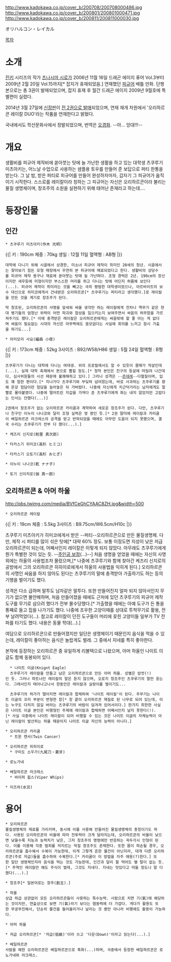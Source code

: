 http://www.kadokawa.co.jp/cover_b/200708/200708000486.jpg http://www.kadokawa.co.jp/cover_b/200801/200801000471.jpg http://www.kadokawa.co.jp/cover_b/200811/200811000030.jpg

オリハルコン・レイカル

[[목차]]

= 소개 =
[[진키]] 시리즈의 작가 [[츠나시마 시로]]가 2006년 11월 16일 드래곤 에이지 퓨어 Vol.3부터 2009년 2월 20일 Vol.15까지[* 잡지가 휴재되었음.] 연재했던 [[피규어]] 배틀 만화. 단행본으로는 총 3권이 발매되었으며, 잡지 휴재 후 월간 드래곤 에이지 2009년 9월호에 특별편이 실렸다.

2014년 3월 27일에 [http://project-ck.com/works/C11_big.jpg 신장판]이 [http://project-ck.com/works/C12_big.jpg 전 2권으로 발매]되었으며, 연재 재개 차원에서 '오리하르콘 레이칼 DUO'라는 작품을 연재한다고 밝혔다.

국내에서도 학산문화사에서 정발되었으며, 번역은 [[오경화]]. --아... 앙대!!!--

= 개요 =
생활비를 피규어 제작비에 쏟아붓는 탓에 늘 가난한 생활을 하고 있는 대학생 츠쿠루기 미츠아키는, 어느날 수업으로 사용하는 샘플용 토우를 만들어 준 보답으로 퍼티 한통을 받는다. 그 날 밤, 받은 퍼티로 피규어를 만들어 완성하자마자, 갑자기 그 피규어가 움직이기 시작한다. 스스로를 레이칼이라 칭하는 그 피규어는 자신은 오리하르콘이라 불리는 물질 생명체이며, 창조주의 소원을 실현하기 위해 태어난 존재라고 하는데….

= 등장인물 =
== 인간 ==
 * 츠쿠루기 미츠아키(作木 光明)
{{|
키 : 190cm
체중 : 70kg
생일 : 12월 11일
혈액형 : AB형
|}}
 대학에 다니기 위해 시골에서 상경한, 미소녀 피규어 제작이 취미인 20세의 청년. 시골에서는 찾아보기 힘든 모형 매장에서 우연히 본 피규어에 매료되었다고 한다. 생활비의 상당수를 피규어 제작 용구나 재료에 쏟아붓는 탓에 늘 가난하다. 조형 경력은 2년. 190cm의 장신이지만 새우등에 미형이지만 부스스한 머리를 하고 다니는 탓에 어딘지 허름해 보인다(...). 피규어 제작이 취미라는 것을 빼고는 극히 평범한 대학생이었으나, 아르바이트의 보수 대신으로 히미코에게서 건네받은 오리하르콘[* 츠쿠루기는 퍼티라고 생각했다.]로 레이칼을 만든 것을 계기로 창조주가 된다.

 막 창조된, 오리하르콘의 사명을 앞세워 싸울 생각만 하는 레이칼에게 전차나 핵무기 같은 현대 병기들의 엄청난 위력이 어떤 파괴와 참상을 일으키는지 보여주면서 싸움의 허무함을 가르쳐주기도 했다.[* 이에 충격받은 레이칼은 오리하르콘에게는 싸움밖에 할 줄 아는 게 없다며 싸움이 필요없는 시대의 자신은 아무짝에도 쓸모없다는 사실에 회의를 느끼고 잠시 가출을 하기도...]


 * 아미모리 사요(編森 小夜)

{{|
키 : 173cm
체중 : 52kg
3사이즈 : B92/W58/H86
생일 : 5월 24일
혈액형 : B형
|}}
 츠쿠루기가 다니는 대학에 다니는 여대생. 위의 프로필에서도 알 수 있듯이 몸매가 작살인데(...), 실제 대학 축제에서 퀸으로 뽑힐 정도.[* 정작 본인은 친구의 등살에 떠밀려 나간데다, 심사위원들의 시선 때문에 불쾌해하고 있다.] 그러나 성격은 --[[츤데레]]--다혈질이며, 입도 꽤 험한 편이다.[* 지나가다 츠쿠루기와 부딪혀 넘어졌는데, 바로 사과하는 츠쿠루기를 향해 온갖 험담이란 험담을 늘어놓은 뒤 가버렸다. 나중에 자신에게 치근덕거리는 남자에게도 말빨로 몰아붙였다. 나중에 떨어트린 지갑을 가져다 준 츠쿠루기에게 화는 내지 않았지만 고맙다는 인사는 안했다(...)]

 2권에서 창조주가 없는 오리하르콘 카리쿰과 계약하여 새로운 창조주가 된다. 다만, 츠쿠루기나 친구인 이누이 나나코와 달리 조형 실력은 영 꽝인 듯.[* 2권 말미에 레이칼과 카리쿰이 베일하르콘 라크레스의 공격을 받고 반파되었을 때에도 아무런 도움이 되지 못했으며, 결국 수리는 츠쿠루기가 전부 다 했다(...).] 

 * 케즈리 신지로(削里 真次郎)

 * 타카스기 히미코(高杉 ヒミコ)

 * 타카스기 오토기(高杉 おとぎ)

 * 이누이 나나코(乾 ナナ子)

 * 토기 신이치로(伽 真一郎)

== 오리하르콘 & 아머 하울 ==
http://pbs.twimg.com/media/BVfCeGhCYAAC8ZH.jpg&width=500
 * 오리하르콘 레이칼
{{|
키 : 19cm
체중 : 5.5kg
3사이즈 : B9.75cm/W6.5cm/H10c
|}}

츠쿠루기 미츠아키가 히미코에게서 받은 --퍼티--오리하르콘으로 만든 물질생명체. 다만, 제작 시 퍼티를 많이 섞은 탓에[* 대략 60% 정도. 보통 이정도면 지성이 낮은 저급 오리하르콘이 되는데, 어째서인지 레이칼은 이렇게 되지 않았다. 아무래도 츠쿠루기에게 뭔가 특별한 것이 있는 듯. --[[주인공 보정]](...)--] 처음 생명을 얻었을 때에는 자신의 사명 외에는 하울의 사용법조차 몰랐으며,[* 나중에 츠쿠루기와 함께 찾아간 케즈리 신지로의 공방에서 그의 오리하르콘 히히이로에게서 하울의 사용법을 익히게 된다.] 오리하르콘의 사명인 싸움을 하지 않아도 된다는 츠쿠루기의 말에 충격받아 가출하기도 하는 등의 기행을 벌이기도 했다.

성격은 다소 급하며 말투도 남자같은 말투다. 또한 만들어진지 얼마 되지 않아서인지 무기가 없으면 불안해하며, 처음 만들어졌을 때에도 근처에 있던 츠쿠루기의 피규어 제작 도구를 무기로 삼으려 했다가 전부 몰수당했다.[* 가출했을 때에는 아예 도구가 든 통을 통째로 들고 집을 나가기도 했다. 나중에 조우한 고양이때를 상대로 투척무기로 활용, 전부 날려먹었다(...). 참고로 레이칼이 던진 도구들이 머리에 꽂힌 고양이들 일부가 TV 전파를 타기도 했다. 내용은 동물 학대(...).]

여담으로 오리하르콘으로 만들어졌지만 일단은 생명체이기 때문인지 음식을 먹을 수 있는데, 레이칼이 좋아하는 음식은 놀랍게도 벌레. 그 중에서 지네를 특히 좋아한다. 

본작에 등장하는 오리하르콘 중 유일하게 리볼텍으로 나왔으며, 아머 하울인 나이트 이글도 함께 동봉되어 있다.

   * 나이트 이글(Knignt Eagle)
   츠쿠루기가 레이칼을 만들고 남은 오리하르콘으로 만든 아머 하울. 성별은 암컷(!)인 듯. 그러나 파트너인 레이칼의 말은 듣지 않으며, 오로지 창조주인 츠쿠루기의 말만 듣는다. 그래서인지 태어나고나서 한동안은 레이칼과 실랑이를 벌이기도...

   츠쿠루기의 허가가 떨어지면 레이칼과 합체하여 '나이트 레이칼'이 된다. 주무기는 나이트 이글의 꼬리 부분이 변형한 창[* 창 끝이 오리하르콘 재질로 된 나무로 되어 있는데, 이는 누구도 다치지 않길 바라는 츠쿠루기의 바람이 담겨져 있어서이다.] 한가지 희한한 사실은 나이트 이글 본인은 비행형인 주제에 레이칼과 합체하면 어째서인지 날지 못한다(!).[* 사실 극중에서 나이트 레이칼이 되어 비행할 수 있는 것은 나이트 이글의 자체능력이 아닌 레이칼이 발산하는 하울 때문이지 나이트 이글 자신의 능력이 아니다.]

 * 오리하르콘 카리쿰
   * 트윈 캔서(Twin Cancer)

 * 오리하르콘 히히이로
   * 구미도 소우가(九尾刀・蒼牙)

 * 로노가네

 * 베일하르콘 라크레스
   * 바이퍼 윕스(Viper Whips)

 * 미즈하(水刃)

= 용어 =
 * 오리하르콘
 물질생명체의 재료를 가리키며, 동시에 이를 사용해 만들어진 물질생명체의 총칭이기도 하다. 사용된 오리하르콘의 비율에 따라 전투력이 크게 달라지는데, 오리하르콘의 비율이 낮으면 낮을수록 지능과 능력치가 낮은, 그저 창조주의 명령에만 반응하는 꼭두각시 인형이 된다. 이를 이용해 각종 범죄를 저지르는 악질 창조주도 존재한다. 또한 몸이 파손될 경우, 오리하르콘을 흡수해서 수복이 가능한데, 이게 그렇게 흔한 물건이 아닌지라, 대개 다른 오리하르콘(주로 저급)들을 흡수하여 수복한다.[* 카리쿰이 이 방법을 자주 애용(?)한다.] 또한 일단 생명체인지라 음식을 먹는 것도 가능한데, 인간과 달리 뭘 먹어도 별 탈이 없는 듯.[* 주역인 레이칼만 해도 주식이 벌레, 그것도 지네다. 지네는 맛있다고 떠들 정도니 말 다했다(...).]

 * 창조주[* 일본어로는 창주(創主).]

 * 하울
 상급 하급 상관없이 모든 오리하르콘들이 사용하는 특수능력. 사람으로 치면 기(氣)에 해당하는 것이지만, 연출상으로 보면 기(氣)라기 보다는 염동력에 더 가깝다. 게다가 활용도 또한 무궁무진해서, 단순히 물건을 들어올리거나 날리는 것 뿐만 아니라 비행에도 활용이 가능하다.

 * 아머 하울

 * 저급 오리하르콘[* '저급(低級)'이라 쓰고 '다운(Down)'이라고 읽는다(...).]

 * 베일하르콘
 사람을 해한 오리하르콘은 베일하르콘으로 흑화(...)하며, 극중에서 등장한 베일하르콘은 로노가네와 라크레스.
